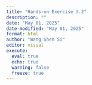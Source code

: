 ```yaml
---
title: "Hands-on Exercise 3.2"
description: ""
date: "May 01, 2025"
date-modified: "May 01, 2025"
format: html
author: "Wang Shen Si"
editor: visual
execute: 
  eval: true
  echo: true
  warning: false
  freeze: true
---
```

